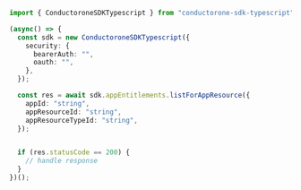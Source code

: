 ```typescript ListForAppResource.ts
import { ConductoroneSDKTypescript } from "conductorone-sdk-typescript";

(async() => {
  const sdk = new ConductoroneSDKTypescript({
    security: {
      bearerAuth: "",
      oauth: "",
    },
  });

  const res = await sdk.appEntitlements.listForAppResource({
    appId: "string",
    appResourceId: "string",
    appResourceTypeId: "string",
  });


  if (res.statusCode == 200) {
    // handle response
  }
})();
```
